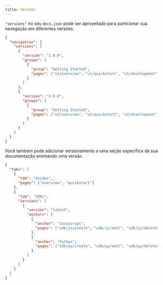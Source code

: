 ```yaml
---
title: Versões
---
```


`"versions"` no seu `docs.json` pode ser aproveitado para particionar sua navegação em diferentes versões.

```json docs.json
{
  "navigation": {
    "versions": [
      {
        "version": "1.0.0",
        "groups": [
          {
            "group": "Getting Started",
            "pages": ["v1/overview", "v1/quickstart", "v1/development"]
          }
        ]
      },
      {
        "version": "2.0.0",
        "groups": [
          {
            "group": "Getting Started",
            "pages": ["v2/overview", "v2/quickstart", "v2/development"]
          }
        ]
      }
    ]
  }
}
```

Você também pode adicionar versionamento a uma seção específica da sua documentação aninhando uma versão.

```json docs.json [expandable]
{
  "tabs": [
    {
      "tab": "Guides",
      "pages": ["overview", "quickstart"]
    },
    {
      "tab": "SDKs",
      "versions": [
        {
          "version": "latest",
          "anchors": [
            {
              "anchor": "Javascript",
              "pages": ["sdk/js/create", "sdk/js/edit", "sdk/js/delete"]
            },
            {
              "anchor": "Python",
              "pages": ["sdk/py/create", "sdk/py/edit", "sdk/py/delete"]
            }
          ]
        }
      ]
    }
  ]
}
```
